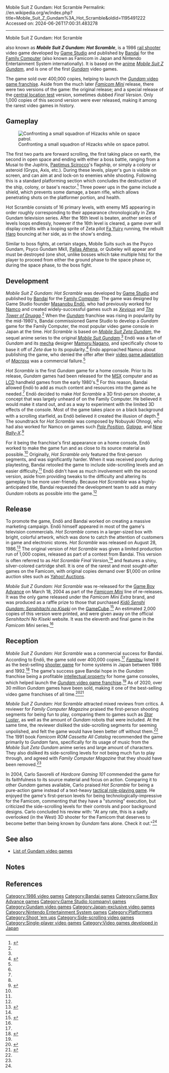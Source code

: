 Mobile Suit Z Gundam: Hot Scramble
Permalink: //en.wikipedia.org/w/index.php?title=Mobile_Suit_Z_Gundam%3A_Hot_Scramble&oldid=1195491222
Accessed on: 2024-06-26T17:00:31.483278



------
Mobile Suit Z Gundam: Hot Scramble
{{More citations needed|date=March 2009}}
{{Infobox video game
| title      = Mobile Suit Z Gundam: Hot Scramble
| image      = Kidou Senshi Z-Gundam Hot Scramble Cover.jpg
| caption    = Family Computer cover art
| developer  = [[Game Studio (company)|Game Studio]]
| publisher  = [[Bandai]]
| designer   = [[Masanobu Endō]]<br>Satoshi Naito
| programmer = Hiroshi Shimaoka<br>Koichi Yamamoto
| composer   = [[Neil Sedaka]]<br>Nobuyuki Ohnogi
| series     = ''[[List of Gundam video games|Gundam]]''
| released   = '''Family Computer'''{{vgrelease|JP|August 28, 1986}}'''Game Boy Advance'''{{vgrelease|JP|March 18, 2004}}
| genre      = First-person [[rail shooter]]
| modes      = [[Single-player video game|Single-player]]
| platforms  = [[Nintendo Entertainment System|Family Computer]], [[Game Boy Advance]]
}}

{{nihongo foot|'''''Kidō Senshi Z Gundam: Hot Scramble''''',|機動戦士Ζガンダム・ホットスクランブル|Kidō Senshi Zē Gandamu: Hotto Sukuranburu|lead=yes|group=lower-alpha}} also known as '''''Mobile Suit Z Gundam: Hot Scramble''''', is a 1986 [[rail shooter]] video game developed by [[Game Studio (company)|Game Studio]] and published by [[Bandai]] for the [[Family Computer]] (also known as Famicom in Japan and Nintendo Entertainment System internationally). It is based on the [[anime]] ''[[Mobile Suit Z Gundam]]'', and is one of the first ''[[Gundam]]'' video games.

The game sold over 400,000 copies, helping to launch the [[List of Gundam video games|''Gundam'' video game franchise]]. Aside from the much later ''[[Famicom Mini]]'' release, there were two versions of the game: the original release; and a special release of the [[central location test]] version, sometimes dubbed ''Final Version''. Only 1,000 copies of this second version were ever released, making it among the rarest video games in history.

==Gameplay==
[[File:MobileSuitZGundamHizacksinSpace.png|thumb|left|Confronting a small squadron of Hizacks while on space patrol.]]

The first two parts are forward scrolling, the first taking place on earth, the second in open space and ending with either a boss battle, ranging from a Musai to the Jupitris, [[Paptimus Scirocco]]'s flagship, or simply a colony or asteroid (Gryps, Axis, etc.). During these levels, player's gun is visible on screen, and can aim at and lock-on to enemies while shooting. Following this is a standard platforming section which concludes the destruction of the ship, colony, or base's reactor.<ref name="HG101">{{cite web |last1=Savorelli |first1=Carlo |title=Kidou Senshi Z Gundam: Hot Scramble |url=http://www.hardcoregaming101.net/mobile-suit-z-gundam-hot-scramble/ |website=Hardcore Gaming 101 |accessdate=26 May 2020 |archiveurl=https://web.archive.org/web/20111018004246/http://hardcoregaming101.net/zgundam/zgundam.htm |archivedate=18 October 2011 |date=3 July 2004}}</ref> Three power ups in the game include a shield, which prevents some damage, a beam rifle, which allows penetrating shots on the platformer portion, and health.

Hot Scramble consists of 16 primary levels, with enemy MS appearing in order roughly corresponding to their appearance chronologically in Zeta Gundam television series.  After the 16th level is beaten, another series of levels loops endlessly, however if the 16th level is cleared, a game over will display credits with a looping sprite of Zeta pilot [[Fa Yuiry]] running, the rebuilt [[Haro (character)|Haro]] bouncing at her side, as in the show's ending.

Similar to boss fights, at certain stages, Mobile Suits such as the Psyco Gundam, Psyco Gundam MkII, [[Pallas Athena]], or Qubeley will appear and must be destroyed (one shot, unlike bosses which take multiple hits) for the player to proceed from either the ground phase to the space phase or, during the space phase, to the boss fight.

==Development==
''Mobile Suit Z Gundam: Hot Scramble'' was developed by [[Game Studio (company)|Game Studio]] and published by [[Bandai]] for the [[Family Computer]]. The game was designed by Game Studio founder [[Masanobu Endō]], who had previously worked for [[Namco]] and created widely-successful games such as ''[[Xevious]]'' and ''[[The Tower of Druaga]]''.<ref name="HG101"/> When the ''[[Gundam]]'' franchise was rising in popularity by the mid-1980's, Bandai commissioned Game Studio to develop a ''Gundam'' game for the Family Computer, the most popular video game console in Japan at the time. ''Hot Scramble'' is based on ''[[Mobile Suit Zeta Gundam]]'', the sequel anime series to the original ''[[Mobile Suit Gundam]]''.<ref name="HG101"/> Endō was a fan of ''Gundam'' and its [[mecha]] designer [[Mamoru Nagano]], and specifically chose to base it off of ''Zeta'' due to its popularity.<ref name="Interview">{{cite web |title=Mobile Suit Z Gundam: Hot Scramble - Interview with Masanobu Endo |url=http://www.bandaigames.channel.or.jp/list/gcgundam/int.htm |website=www.bandaigames-channel.co.jp |publisher=[[Bandai]] |accessdate=26 May 2020 |archiveurl=https://web.archive.org/web/20190516024219/http://www.bandaigames.channel.or.jp/list/gcgundam/int.htm |archivedate=16 May 2019 |language=Japanese}}</ref> Endo approached Namco about publishing the game, who denied the offer after their [[The Super Dimension Fortress Macross (1985 video game)|video game adaptation]] of ''[[Macross]]'' was a commercial failure.<ref name="Interview"/>

''Hot Scramble'' is the first ''Gundam'' game for a home console. Prior to its release, ''Gundam'' games had been released for the [[MSX]] computer and as [[Liquid crystal display|LCD]] handheld games from the early 1980's.<ref name="HG101"/> For this reason, Bandai allowed Endō to add as much content and resources into the game as he needed.<ref name="Interview"/> Endō decided to make ''Hot Scramble'' a 3D first-person shooter, a concept that was largely unheard of on the Family Computer. He believed it would make it stand out, and as a way to experiment with the limited 3D effects of the console. Most of the game takes place on a black background with a scrolling starfield, as Endō believed it created the illusion of depth.<ref name="Interview"/> The soundtrack for ''Hot Scramble'' was composed by Nobuyuki Ohnogi, who had also worked for Namco on games such ''[[Pole Position]]'', ''[[Galaga]]'', and ''[[New Rally-X]]''.<ref>{{cite web |author1=GSK |title=Nobuyuki Ohnogi, former Namco composer and "father of game music", dies at 63 |url=https://retronauts.com/article/1373/nobuyuki-ohnogi-former-namco-composer-and-father-of-game-music-dies-at-63 |website=Retronauts |accessdate=26 May 2020 |archiveurl=https://web.archive.org/web/20200526173814/https://retronauts.com/article/1373/nobuyuki-ohnogi-former-namco-composer-and-father-of-game-music-dies-at-63 |archivedate=26 May 2020 |date=12 November 2019}}</ref>

For it being the franchise's first appearance on a home console, Endō worked to make the game fun and as close to its source material as possible.<ref name="Interview"/> Originally, ''Hot Scramble'' only featured the first-person segments, and was significantly harder. When it was received poorly during playtesting, Bandai retooled the game to include side-scrolling levels and an easier difficulty.<ref name="Interview"/> Endō didn't have as much involvement with the second version, aside from providing tweaks to the difficulty and altering its gameplay to be more user-friendly. Because ''Hot Scramble'' was a highly-anticipated title, Bandai requested the development team to add as many ''Gundam'' robots as possible into the game.<ref name="Interview"/>

==Release==
To promote the game, Endō and Bandai worked on creating a massive marketing campaign. Endō himself appeared in most of the game's television commercials. ''Hot Scramble'' comes in a larger-sized box with bright, colorful artwork, which was done to catch the attention of customers in game and electronic stores. ''Hot Scramble'' was released on August 28, 1986.<ref>{{cite magazine |title=機動戦士Zガンダム ホットスクランブル (FC) |url=https://www.famitsu.com/games/t/6209/videos/ |magazine=[[Famitsu]] |publisher=[[Kadokawa Corporation]] |accessdate=26 May 2020 |archiveurl=https://web.archive.org/web/20200526174757/https://www.famitsu.com/games/t/6209/videos/ |archivedate=26 May 2020 |language=Japanese}}</ref> The original version of ''Hot Scramble'' was given a limited production run of 1,000 copies, released as part of a contest from Bandai. This version is often referred to as ''Hot Scramble Final Version'',<ref name="Interview"/> and features a shiny, silver-colored cartridge shell. It is one of the rarest and most sought-after games on the Famicom, with original copies demand over $1,000 on online auction sites such as [[Yahoo! Auctions]].

''Mobile Suit Z Gundam: Hot Scramble'' was re-released for the [[Game Boy Advance]] on March 18, 2004 as part of the ''[[List of Classic NES Series games|Famicom Mini]]'' line of re-releases. It was the only game released under the ''Famicom Mini Extra'' brand, and was produced as a raffle prize to those that purchased ''[[Kidō Senshi Gundam: Senshitachi no Kiseki]]'' on the [[GameCube]].<ref name="IGN 1">{{cite web |author1=IGN Staff |title=New Famicom Mini Game |url=https://www.ign.com/articles/2004/03/01/new-famicom-mini-game |publisher=[[IGN]] |accessdate=26 May 2020 |archiveurl=https://web.archive.org/web/20200526175105/https://www.ign.com/articles/2004/03/01/new-famicom-mini-game |archivedate=26 May 2020 |date=1 March 2004}}</ref> An estimated 2,000 copies of this version were printed, and were given away on the official ''Senshitachi No Kiseki'' website. It was the eleventh and final game in the ''Famicom Mini'' series.<ref name="IGN 1"/>

==Reception==
{{Video game reviews
| rev1 = ''Family Computer Magazine''
| rev1Score = 18.67/30<ref name="1991 Book">{{cite book |title=5月10日号特別付録 ファミコンロムカセット オールカタログ |date=10 May 1991 |publisher=[[Tokuma Shoten]] |page=210 |edition=Volume 7, Number 9 |language=Japanese}}</ref>
}}

''Mobile Suit Z Gundam: Hot Scramble'' was a commercial success for Bandai. According to Endō, the game sold over 400,000 copies.<ref name="Interview"/> ''[[Famitsu]]'' listed it as the best-selling [[shooter game]] for home systems in Japan between 1986 and 1992.<ref>{{cite magazine |title=Count Down Hot 100: Hot 10! |magazine=[[Famicom Tsūshin]] |date=16 April 1993 |issue=226 |page=89 |lang=ja |url=https://archive.org/details/famitsu-issue-226-apr-1993/page/89}}</ref> The game's success gave Bandai hope in the ''Gundam'' franchise being a profitable [[intellectual property]] for home game consoles, which helped launch the [[List of Gundam video games|''Gundam'' video game franchise]].<ref name="HG101"/> As of 2020, over 30 million ''Gundam'' games have been sold, making it one of the best-selling video game franchises of all time.<ref>{{cite web | url=http://www.bandai.co.jp/e/company/history2000_00.html | publisher=[[Bandai]] | title=Bandai's History | date=November 2004 | accessdate=21 March 2009 | archive-url=https://web.archive.org/web/20090326012250/http://www.bandai.co.jp/e/company/history2000_00.html | archive-date=26 March 2009 | url-status=dead }}</ref><ref>{{cite web|title=Gundam sales from 2004 to 2012|url=http://garaph.info/gamesearch.php?titleenglish=Gundam&stte=1&titlejapanese=&platform=&stpl=0&publisher=&stpu=0&date1=2004&date2=2013&std=&price1=&price2=&sltd1=&sltd2=&gameid=&orderby=&res1=&res2=&opt=1|work=Famitsu sales data for Japan|publisher=Garaph|accessdate=20 May 2012}}</ref>

''Mobile Suit Z Gundam: Hot Scramble'' attracted mixed reviews from critics. A reviewer for ''Family Computer Magazine'' praised the first-person shooting segments for being fun to play, comparing them to games such as ''[[Star Luster]]'', as well as the amount of ''Gundam'' robots that were included. At the same time, the reviewer disliked the side-scrolling segments for seeming unpolished, and felt the game would have been better off without them.<ref name="1991 Book"/> The 1991 book ''Famicom ROM Cassette All Catalog'' recommended the game primarily to ''Gundam'' fans, specifically for its usage of music from the ''Mobile Suit Zeta Gundam'' anime series and large amount of characters. They also disliked its side-scrolling levels for not being much fun to play through, and agreed with ''Family Computer Magazine'' that they should have been removed.<ref name="1991 Book"/>

In 2004, Carlo Savorelli of ''Hardcore Gaming 101'' commended the game for its faithfulness to its source material and focus on action. Comparing it to other ''Gundam'' games available, Carlo praised ''Hot Scramble'' for being a pure-action game instead of a text-heavy [[tactical role-playing game]]. He enjoyed the game's first-person levels for being technologically-impressive for the Famicom, commenting that they have a "stunning" execution, but criticized the side-scrolling levels for their controls and poor background designs. Carlo concluded his review with: "At any rate, this is a sadly overlooked (in the West) 3D shooter for the Famicom that deserves to become better than being known by ''Gundam'' fans alone. Check it out."<ref name="HG101"/>

==See also==
{{Portalbar|Anime and manga|1980s|Video games}}
*[[List of Gundam video games]]

==Notes==
{{notelist}}

==References==
{{reflist}}

{{Video Games of Gundam}}
{{Mobile Suit Zeta Gundam}}

[[Category:1986 video games]]
[[Category:Bandai games]]
[[Category:Game Boy Advance games]]
[[Category:Game Studio (company) games]]
[[Category:Gundam video games]]
[[Category:Japan-exclusive video games]]
[[Category:Nintendo Entertainment System games]]
[[Category:Platformers]]
[[Category:Shoot 'em ups]]
[[Category:Side-scrolling video games]]
[[Category:Single-player video games]]
[[Category:Video games developed in Japan]]